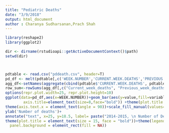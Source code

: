 ```yaml
---
title: "Pediatric Deaths"
date: "3/9/2018"
output: html_document
author : Charanya Sudharsanan,Prach Shah
---
```

```r
library(reshape2)
library(ggplot2)

dir <- dirname(rstudioapi::getActiveDocumentContext()$path)
setwd(dir)



pdtable <- read.csv("pddeath.csv", header=T)
pd_df <- melt(pdtable[,c('WEEK.NUMBER','CURRENT.WEEK.DEATHS','PREVIOUS.WEEKS.DEATHS')],id.vars =1 )
agg_df<-setNames(aggregate(cbind(pdtable$'CURRENT.WEEK.DEATHS', pdtable$'PREVIOUS.WEEKS.DEATHS') ~ pdtable$'SEASON', data=pdtable, FUN=sum), c("Season","Current_week_deaths","Previous_week_deaths"))
row_sum<-rowSums(agg_df[,c("Current_week_deaths", "Previous_week_deaths")])
options(repr.plot.width=25, repr.plot.height=10)
ggplot(data=pd_df,aes(x=WEEK.NUMBER))+geom_bar(aes(y=value,fill=variable),stat="Identity",width=0.9, colour="black",position = "stack")+ theme_minimal(base_size=6)+theme_bw()+theme(axis.text=element_text(size=3),
        axis.title=element_text(size=8,face="bold")) +theme(plot.title = element_text(size = 50, face = "bold"))+
theme(axis.text.x = element_text(angle = 90))+scale_fill_manual(values=c('skyblue','darkgreen'))+xlab('Week of Death')+
ylab('Number of deaths')+
annotate("text", x=25, y=18.5, label= paste("2014-2015, \n Number of Deaths = ", row_sum[1]), size = 2) + annotate("text", x = 70, y=18.5, label = paste("2015-2016, \n Number of Deaths = ", row_sum[2]), size = 2)+ annotate("text", x = 118, y=18.5, label = paste("2016-2017, \n Number of Deaths = ", row_sum[3]), size = 2)+ annotate("text", x = 168, y=18.5, label = paste("2017-2018, \n Number of Deaths = ", row_sum[4]), size = 2)+ggtitle('Number of Influenza-Associcated Pediatric Deaths\nby Week of Death:2014-2015 Season to Present')+theme(plot.title = element_text(hjust = 0.5))+scale_x_discrete(breaks =c( "2014-40", "2014-46", "2014-52", "2015-05", "2015-11", "2015-17", "2015-23", "2015-29", "2015-35", "2015-41", "2015-47", "2016-01", "2016-07", "2016-13", "2016-19", "2016-25", "2016-31", "2016-37", "2016-43", "2016-49", "2017-03", "2017-09", "2017-15","2017-21", "2017-27", "2017-33", "2017-39", "2017-45", "2017-51", "2018-05", "2018-11", "2018-17", "2018-23", "2018-29", "2018-35", "2014-41", "2014-47", "2014-53", "2015-06", "2015-12", "2015-18", "2015-24", "2015-30", "2015-36", "2015-42", "2015-48", "2016-02", "2016-08", "2016-14", "2016-20", "2016-26", "2016-32", "2016-38", "2016-44", "2016-50", "2017-04", "2017-10","2017-16", "2017-22", "2017-28","2017-34", "2017-40", "2017-46", "2017-52", "2018-06", "2018-12","2018-18","2018-24","2018-30","2018-36"))+
theme(plot.title = element_text(size = 15, face = "bold"))+theme(legend.title = element_blank(),legend.position = "bottom")+theme(
  panel.background = element_rect(fill = NA))
```

